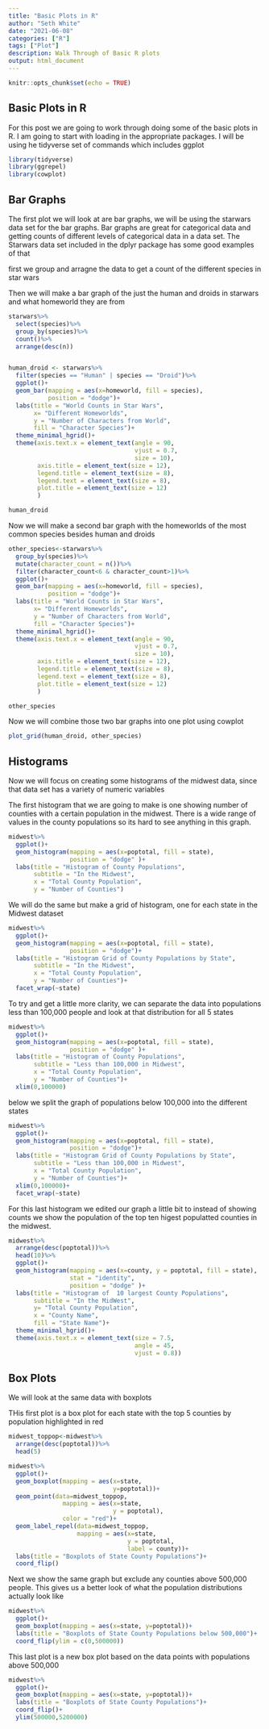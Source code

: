 ```yaml
---
title: "Basic Plots in R"
author: "Seth White"
date: "2021-06-08"
categories: ["R"]
tags: ["Plot"]
description: Walk Through of Basic R plots
output: html_document
---
```


```r
knitr::opts_chunk$set(echo = TRUE)
```

## Basic Plots in R

For this post we are going to work through doing some of the basic plots in R. I am going to start with loading in the appropriate packages. I will be using he tidyverse set of commands which includes ggplot 

```r
library(tidyverse)
library(ggrepel)
library(cowplot)
```

## Bar Graphs

The first plot we will look at are bar graphs, we will be using the starwars data set for the bar graphs. Bar graphs are great for categorical data and getting counts of different levels of categorical data in a data set. The Starwars data set included in the dplyr package has some good examples of that

first we group and arragne the data to get a count of the different species in star wars

Then we will make a bar graph of the just the human and droids in starwars and what homeworld they are from

```r

starwars%>%
  select(species)%>%
  group_by(species)%>%
  count()%>%
  arrange(desc(n))


human_droid <- starwars%>%
  filter(species == "Human" | species == "Droid")%>%
  ggplot()+
  geom_bar(mapping = aes(x=homeworld, fill = species),
           position = "dodge")+
  labs(title = "World Counts in Star Wars",
       x= "Different Homeworlds",
       y = "Number of Characters from World",
       fill = "Character Species")+
  theme_minimal_hgrid()+
  theme(axis.text.x = element_text(angle = 90, 
                                   vjust = 0.7,
                                   size = 10),
        axis.title = element_text(size = 12),
        legend.title = element_text(size = 8),
        legend.text = element_text(size = 8),
        plot.title = element_text(size = 12)
        )

human_droid

```
Now we will make a second bar graph with the homeworlds of the most common species besides human and droids

```r

other_species<-starwars%>%
  group_by(species)%>%
  mutate(character_count = n())%>%
  filter(character_count<6 & character_count>1)%>%
  ggplot()+
  geom_bar(mapping = aes(x=homeworld, fill = species),
           position = "dodge")+
  labs(title = "World Counts in Star Wars",
       x= "Different Homeworlds",
       y = "Number of Characters from World",
       fill = "Character Species")+
  theme_minimal_hgrid()+
  theme(axis.text.x = element_text(angle = 90, 
                                   vjust = 0.7,
                                   size = 10),
        axis.title = element_text(size = 12),
        legend.title = element_text(size = 8),
        legend.text = element_text(size = 8),
        plot.title = element_text(size = 12)
        )

other_species

```

Now we will combine those two bar graphs into one plot using cowplot

```r

plot_grid(human_droid, other_species)

```

## Histograms

Now we will focus on creating some histograms of the midwest data, since that data set has a variety of numeric variables

The first histogram that we are going to make is one showing number of counties with a certain population in the midwest. There is a wide range of values in the county populations so its hard to see anything in this graph.

```r
midwest%>%
  ggplot()+
  geom_histogram(mapping = aes(x=poptotal, fill = state),
                 position = "dodge" )+
  labs(title = "Histogram of County Populations",
       subtitle = "In the Midwest",
       x = "Total County Population",
       y = "Number of Counties")
```

We will do the same but make a grid of histogram, one for each state in the Midwest dataset
```r
midwest%>%
  ggplot()+
  geom_histogram(mapping = aes(x=poptotal, fill = state), 
                 position = "dodge")+
  labs(title = "Histogram Grid of County Populations by State",
       subtitle = "In the Midwest",
       x = "Total County Population",
       y = "Number of Counties")+
  facet_wrap(~state)
```


To try and get a little more clarity, we can separate the data into populations less than 100,000 people and look at that distribution for all 5 states
```r
midwest%>%
  ggplot()+
  geom_histogram(mapping = aes(x=poptotal, fill = state), 
                 position = "dodge" )+
  labs(title = "Histogram of County Populations",
       subtitle = "Less than 100,000 in Midwest",
       x = "Total County Population",
       y = "Number of Counties")+
  xlim(0,100000)
```

below we split the graph of populations below 100,000 into the different states

```r
midwest%>%
  ggplot()+
  geom_histogram(mapping = aes(x=poptotal, fill = state),
                 position = "dodge")+
  labs(title = "Histogram Grid of County Populations by State",
       subtitle = "Less than 100,000 in Midwest",
       x = "Total County Population",
       y = "Number of Counties")+
  xlim(0,100000)+
  facet_wrap(~state)
```

For this last histogram we edited our graph a little bit to instead of showing counts we show the population of the top ten higest populatted counties in the midwest.

```r
midwest%>%
  arrange(desc(poptotal))%>%
  head(10)%>%
  ggplot()+
  geom_histogram(mapping = aes(x=county, y = poptotal, fill = state),
                 stat = "identity", 
                 position = "dodge" )+
  labs(title = "Histogram of  10 largest County Populations",
       subtitle = "In the MidWest",
       y= "Total County Population",
       x = "County Name",
       fill = "State Name")+
  theme_minimal_hgrid()+
  theme(axis.text.x = element_text(size = 7.5,
                                   angle = 45,
                                   vjust = 0.8))


```


## Box Plots

We will look at the same data with boxplots

THis first plot is a box plot for each state with the top 5 counties by population highlighted in red

```r

midwest_toppop<-midwest%>%
  arrange(desc(poptotal))%>%
  head(5)

midwest%>%
  ggplot()+
  geom_boxplot(mapping = aes(x=state, 
                             y=poptotal))+
  geom_point(data=midwest_toppop, 
               mapping = aes(x=state, 
                             y = poptotal), 
               color = "red")+
  geom_label_repel(data=midwest_toppop,
                   mapping = aes(x=state, 
                                 y = poptotal, 
                                 label = county))+
  labs(title = "Boxplots of State County Populations")+
  coord_flip()
```


Next we show the same graph but exclude any counties above 500,000 people. This gives us a better look of what the population distributions actually look like

```r
midwest%>%
  ggplot()+
  geom_boxplot(mapping = aes(x=state, y=poptotal))+
  labs(title = "Boxplots of State County Populations below 500,000")+
  coord_flip(ylim = c(0,500000))
```

This last plot is a new box plot based on the data points with populations above 500,000

```r
midwest%>%
  ggplot()+
  geom_boxplot(mapping = aes(x=state, y=poptotal))+
  labs(title = "Boxplots of State County Populations")+
  coord_flip()+
  ylim(500000,5200000)


```



